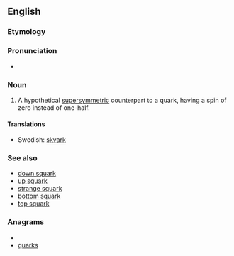 ==English==

===Etymology===
{{prefix|s|quark}}

===Pronunciation===
* {{IPA|/skwɑːk/}}

===Noun===
{{en-noun}}

# {{particles}} A hypothetical [[supersymmetric]] counterpart to a quark, having a spin of zero instead of one-half.

====Translations====
* Swedish: [[skvark]] {{c}}

===See also===
*[[down squark]]
*[[up squark]]
*[[strange squark]]
*[[bottom squark]]
*[[top squark]]

===Anagrams===
* {{alphagram|akqrsu}}
* [[quarks#English|quarks]]